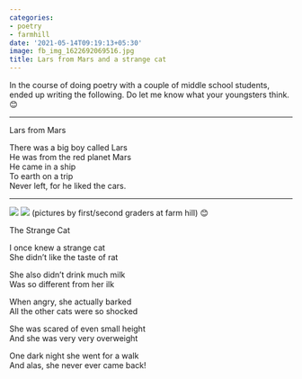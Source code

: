 ```yaml
---
categories:
- poetry
- farmhill
date: '2021-05-14T09:19:13+05:30'
image: fb_img_1622692069516.jpg
title: Lars from Mars and a strange cat
---
```


In the course of doing poetry with a couple of middle school students, ended up writing the following. Do let me know what your youngsters think. 😊



---

 Lars from Mars

 There was a big boy called Lars<br>
He was from the red planet Mars<br>
He came in a ship<br>
To earth on a trip<br>
Never left, for he liked the cars.



---

 ![](fb_img_1622692069516.jpg) ![](fb_img_1622692064422.jpg) (pictures by first/second graders at farm hill) 😊

 The Strange Cat

 I once knew a strange cat<br>
She didn’t like the taste of rat

 She also didn’t drink much milk<br>
Was so different from her ilk

 When angry, she actually barked<br>
All the other cats were so shocked

 She was scared of even small height<br>
And she was very very overweight

 One dark night she went for a walk<br>
And alas, she never ever came back!

<!--
post-742
https://venugvgk.wordpress.com/2021/05/14/lars-from-mars-and-a-strange-cat/
-->
